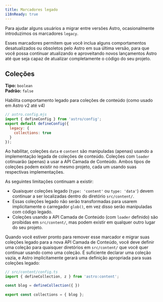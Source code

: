 ```yaml
---
title: Marcadores legado
i18nReady: true
---
```


Para ajudar alguns usuários a migrar entre versões Astro, ocasionalmente introduzimos os marcadores `legacy`.

Esses marcadores permitem que você inclua alguns comportamentos desatualizados ou obsoletos pelo Astro
em sua última versão, para que você possa continuar atualizando e aproveitando novos lançamentos Astro até que seja capaz de atualizar completamente o código do seu projeto.


## Coleções

<p>

**Tipo:** `boolean`<br />
**Padrão:** `false`<br />
<Since v="5.0.0" />
</p>

Habilita comportamento legado para coleções de conteúdo (como usado em Astro v2 até v4)

```js
// astro.config.mjs
import { defineConfig } from 'astro/config';
export default defineConfig({
  legacy: {
    collections: true
  }
});
```

Ao habilitar, coleções `data` e `content` são manipuladas (apenas) usando a implementação legada de coleções de conteúdo. Coleções com `loader` cotinuarão (apenas) a usar a API Camada de Conteúdo. Ambos tipos de coleções podem existir no mesmo projeto, cada um usando suas respectivas implementações.

As seguintes limitações continuam a existir:

- Quaisquer coleções legado (`type: 'content'` ou `type: 'data'`) devem continuar a ser localizadas dentro do diretório `src/content/`.
- Essas coleções legado não serão transformadas para usarem implicitamente o carregador `glob()`, em vez disso serão manipuladas com código legado.
- Coleções usando a API Camada de Conteúdo (com `loader` definido) são proibidas em `src/content/`, mas podem existir em qualquer outro lugar do seu projeto.

Quando você estiver pronto para remover esse marcador e migrar suas coleções legado para a nova API Camada de Conteúdo, você deve definir uma coleção para quaisquer diretórios em `src/content/` que você quer continuar usando como uma coleção. É suficiente declarar uma coleção vazia, e Astro implicitamente gerará uma definição apropriada para suas coleções legado:
 
```js
// src/content/config.ts
import { defineCollection, z } from 'astro:content';

const blog = defineCollection({ })
 
export const collections = { blog };
```
